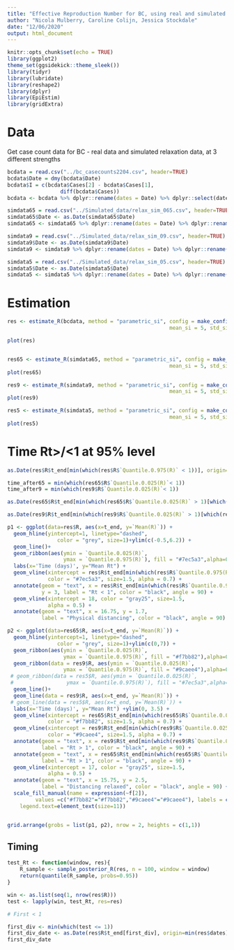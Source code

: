 ```yaml
---
title: "Effective Reproduction Number for BC, using real and simulated data"
author: "Nicola Mulberry, Caroline Colijn, Jessica Stockdale"
date: "12/06/2020"
output: html_document
---
```


```r
knitr::opts_chunk$set(echo = TRUE)
library(ggplot2)
theme_set(ggsidekick::theme_sleek())
library(tidyr)
library(lubridate)
library(reshape2)
library(dplyr)
library(EpiEstim)
library(gridExtra)

```
# Data

Get case count data for BC - real data and simulated relaxation data, at 3 different strengths

```r
bcdata = read.csv("../bc_casecounts2204.csv", header=TRUE)                
bcdata$Date = dmy(bcdata$Date)
bcdata$I = c(bcdata$Cases[2] - bcdata$Cases[1],
                 diff(bcdata$Cases))
bcdata <- bcdata %>% dplyr::rename(dates = Date) %>% dplyr::select(dates, I)

simdata65 = read.csv("../Simulated_data/relax_sim_065.csv", header=TRUE)   
simdata65$Date <- as.Date(simdata65$Date)
simdata65 <- simdata65 %>% dplyr::rename(dates = Date) %>% dplyr::rename(I = Diffs) %>% dplyr::select(dates, I)

simdata9 = read.csv("../Simulated_data/relax_sim_09.csv", header=TRUE)   
simdata9$Date <- as.Date(simdata9$Date)
simdata9 <- simdata9 %>% dplyr::rename(dates = Date) %>% dplyr::rename(I = Diffs) %>% dplyr::select(dates, I)

simdata5 = read.csv("../Simulated_data/relax_sim_05.csv", header=TRUE)   
simdata5$Date <- as.Date(simdata5$Date)
simdata5 <- simdata5 %>% dplyr::rename(dates = Date) %>% dplyr::rename(I = Diffs) %>% dplyr::select(dates, I)


```


# Estimation


```r

res <- estimate_R(bcdata, method = "parametric_si", config = make_config(list(
                                                    mean_si = 5, std_si = 1)))

plot(res)


res65 <- estimate_R(simdata65, method = "parametric_si", config = make_config(list(
                                                    mean_si = 5, std_si = 1)))
plot(res65)

res9 <- estimate_R(simdata9, method = "parametric_si", config = make_config(list(
                                                    mean_si = 5, std_si = 1)))
plot(res9)

res5 <- estimate_R(simdata5, method = "parametric_si", config = make_config(list(
                                                    mean_si = 5, std_si = 1)))
plot(res5)

```

# Time Rt>/<1 at 95% level 

```r
as.Date(res$R$t_end[min(which(res$R$`Quantile.0.975(R)` < 1))], origin=min(res$dates))

time_after65 = min(which(res65$R$`Quantile.0.025(R)`< 1))
time_after9 = min(which(res9$R$`Quantile.0.025(R)`< 1))

as.Date(res65$R$t_end[min(which(res65$R$`Quantile.0.025(R)` > 1)[which(res65$R$`Quantile.0.025(R)` > 1) > time_after65])], origin=min(res65$dates))

as.Date(res9$R$t_end[min(which(res9$R$`Quantile.0.025(R)` > 1)[which(res9$R$`Quantile.0.025(R)` > 1) > time_after9])], origin=min(res9$dates))
```



```r
p1 <- ggplot(data=res$R, aes(x=t_end, y=`Mean(R)`)) +
  geom_hline(yintercept=1, linetype="dashed", 
                color = "grey", size=1)+ylim(c(-0.5,6.2)) +
  geom_line()+
  geom_ribbon(aes(ymin = `Quantile.0.025(R)`,
                  ymax = `Quantile.0.975(R)`), fill = "#7ec5a3",alpha=0.4) +
  labs(x='Time (days)', y="Mean Rt") +
  geom_vline(xintercept = res$R$t_end[min(which(res$R$`Quantile.0.975(R)` < 1))],
             color = "#7ec5a3", size=1.5, alpha = 0.7) +
  annotate(geom = "text", x = res$R$t_end[min(which(res$R$`Quantile.0.975(R)` < 1))] - 1,
           y = 3, label = "Rt < 1", color = "black", angle = 90) +
  geom_vline(xintercept = 18, color = "gray25", size=1.5,
             alpha = 0.5) +
  annotate(geom = "text", x = 16.75, y = 1.7,
           label = "Physical distancing", color = "black", angle = 90)

p2 <- ggplot(data=res65$R, aes(x=t_end, y=`Mean(R)`)) +
  geom_hline(yintercept=1, linetype="dashed", 
                color = "grey", size=1)+ylim(c(0,7)) +
  geom_ribbon(aes(ymin = `Quantile.0.025(R)`,
                  ymax = `Quantile.0.975(R)`, fill = "#f7bb82"),alpha=0.4) +
  geom_ribbon(data = res9$R, aes(ymin = `Quantile.0.025(R)`,
                  ymax = `Quantile.0.975(R)`, fill = "#9caee4"),alpha=0.4) +
 # geom_ribbon(data = res5$R, aes(ymin = `Quantile.0.025(R)`,
 #                 ymax = `Quantile.0.975(R)`), fill = "#7ec5a3",alpha=0.4) +
  geom_line()+
  geom_line(data = res9$R, aes(x=t_end, y=`Mean(R)`)) +
 # geom_line(data = res5$R, aes(x=t_end, y=`Mean(R)`)) +
  labs(x='Time (days)', y="Mean Rt") +ylim(0, 3.5) +
  geom_vline(xintercept = res65$R$t_end[min(which(res65$R$`Quantile.0.025(R)` > 1)[which(res65$R$`Quantile.0.025(R)` > 1) > time_after65])],
             color = "#f7bb82", size=1.5, alpha = 0.7) +
  geom_vline(xintercept = res9$R$t_end[min(which(res9$R$`Quantile.0.025(R)` > 1)[which(res9$R$`Quantile.0.025(R)` > 1) > time_after9])],
             color = "#9caee4", size=1.5, alpha = 0.7) +
  annotate(geom = "text", x = res9$R$t_end[min(which(res9$R$`Quantile.0.025(R)` > 1)[which(res9$R$`Quantile.0.025(R)` > 1) > time_after9])] - 1.25, y = 3,
           label = "Rt > 1", color = "black", angle = 90) +
  annotate(geom = "text", x = res65$R$t_end[min(which(res65$R$`Quantile.0.025(R)` > 1)[which(res65$R$`Quantile.0.025(R)` > 1) > time_after9])] - 1.25, y = 3,
           label = "Rt > 1", color = "black", angle = 90) +
  geom_vline(xintercept = 17, color = "gray25", size=1.5,
             alpha = 0.5) +
  annotate(geom = "text", x = 15.75, y = 2.5,
           label = "Distancing relaxed", color = "black", angle = 90) +
  scale_fill_manual(name = expression(~f[2]), 
         values =c("#f7bb82"="#f7bb82","#9caee4"="#9caee4"), labels = c('0.9','0.65')) + theme(legend.position = c(0.93, 0.86),       legend.title=element_text(size=12), 
    legend.text=element_text(size=11))


grid.arrange(grobs = list(p1, p2), nrow = 2, heights = c(1,1))
```





## Timing
```r
test_Rt <- function(window, res){
    R_sample <- sample_posterior_R(res, n = 100, window = window)
    return(quantile(R_sample, probs=0.95))
}

win <- as.list(seq(1, nrow(res$R)))
test <- lapply(win, test_Rt, res=res)

# First < 1

first_div <- min(which(test <= 1))
first_div_date <- as.Date(res$R$t_end[first_div], origin=min(res$dates))
first_div_date

```
